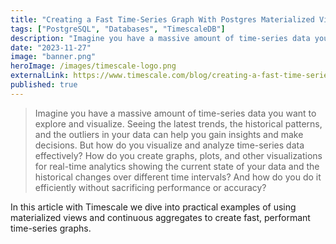 ```yaml
---
title: "Creating a Fast Time-Series Graph With Postgres Materialized Views"
tags: ["PostgreSQL", "Databases", "TimescaleDB"]
description: "Imagine you have a massive amount of time-series data you want to explore and visualize. Seeing the latest trends, the historical patterns, and the outliers in your data can help you gain insights and make decisions. But how do you visualize and analyze time-series data effectively?"
date: "2023-11-27"
image: "banner.png"
heroImage: /images/timescale-logo.png
externalLink: https://www.timescale.com/blog/creating-a-fast-time-series-graph-with-postgres-materialized-views/
published: true
---
```


> Imagine you have a massive amount of time-series data you want to explore and visualize. Seeing the latest trends, the historical patterns, and the outliers in your data can help you gain insights and make decisions. But how do you visualize and analyze time-series data effectively? How do you create graphs, plots, and other visualizations for real-time analytics showing the current state of your data and the historical changes over different time intervals? And how do you do it efficiently without sacrificing performance or accuracy?

<div class="mt-16" />

In this article with Timescale we dive into practical examples of using materialized views and continuous aggregates to create fast, performant time-series graphs.
